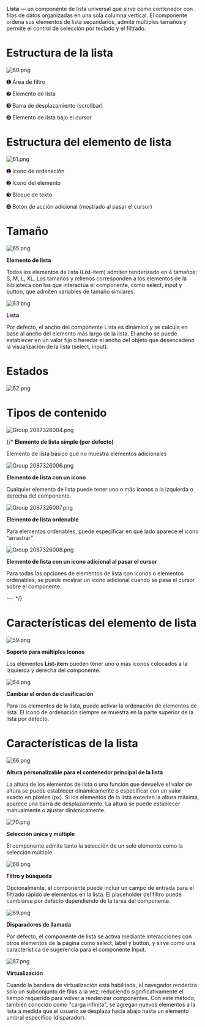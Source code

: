 **Lista** — un componente de lista universal que sirve como contenedor con filas de datos organizadas en una sola columna vertical. El componente ordena sus elementos de lista secundarios, admite múltiples tamaños y permite el control de selección por teclado y el filtrado.

# **Estructura de la lista**

![60.png](/static/images/design/List/60.png)

➊ Área de filtro

➋ Elemento de lista

➌ Barra de desplazamiento (scrollbar)

➍ Elemento de lista bajo el cursor

# **Estructura del elemento de lista**

![61.png](/static/images/design/List/61.png)

➊ Icono de ordenación

➋ Icono del elemento

➌ Bloque de texto

➍ Botón de acción adicional (mostrado al pasar el cursor)

# Tamaño

![65.png](/static/images/design/List/65.png)

**Elemento de lista**

Todos los elementos de lista (List-item) admiten renderizado en 4 tamaños: S, M, L, XL. Los tamaños y rellenos corresponden a los elementos de la biblioteca con los que interactúa el componente, como select, input y button, que admiten variables de tamaño similares.

![63.png](/static/images/design/List/63.png)

**Lista**

Por defecto, el ancho del componente Lista es dinámico y se calcula en base al ancho del elemento más largo de la lista. El ancho se puede establecer en un valor fijo o heredar el ancho del objeto que desencadenó la visualización de la lista (select, input).

# Estados

![62.png](/static/images/design/List/62.png)

# Tipos de **contenido**

![Group 2087326004.png](/static/images/design/List/Group_2087326004.png)

{/* **Elemento de lista simple (por defecto)**

Elemento de lista básico que no muestra elementos adicionales

![Group 2087326006.png](/static/images/design/List/Group_2087326006.png)

**Elemento de lista con un icono**

Cualquier elemento de lista puede tener uno o más iconos a la izquierda o derecha del componente.

![Group 2087326007.png](/static/images/design/List/Group_2087326007.png)

**Elemento de lista ordenable**

Para elementos ordenables, puede especificar en qué lado aparece el icono "arrastrar"

![Group 2087326008.png](/static/images/design/List/Group_2087326008.png)

**Elemento de lista con un icono adicional al pasar el cursor**

Para todas las opciones de elementos de lista con iconos o elementos ordenables, se puede mostrar un icono adicional cuando se pasa el cursor sobre el componente.

--- */}

# Características del elemento de lista

![59.png](/static/images/design/List/59.png)

**Soporte para múltiples iconos**

Los elementos **List-item** pueden tener uno o más iconos colocados a la izquierda y derecha del componente.

![64.png](/static/images/design/List/64.png)

**Cambiar el orden de clasificación**

Para los elementos de la lista, puede activar la ordenación de elementos de lista. El icono de ordenación siempre se muestra en la parte superior de la lista por defecto.

# Características de la lista

![66.png](/static/images/design/List/66.png)

**Altura personalizable para el contenedor principal de la lista**

La altura de los elementos de lista o una función que devuelve el valor de altura se puede establecer dinámicamente o especificar con un valor exacto en píxeles (px). Si los elementos de la lista exceden la altura máxima, aparece una barra de desplazamiento. La altura se puede establecer manualmente o ajustar dinámicamente.

![70.png](/static/images/design/List/70.png)

**Selección única y múltiple**

El componente admite tanto la selección de un solo elemento como la selección múltiple.

![68.png](/static/images/design/List/68.png)

**Filtro y búsqueda**

Opcionalmente, el componente puede incluir un campo de entrada para el filtrado rápido de elementos en la lista. El placeholder del filtro puede cambiarse por defecto dependiendo de la tarea del componente.

![69.png](/static/images/design/List/69.png)

**Disparadores de llamada**

Por defecto, el componente de lista se activa mediante interacciones con otros elementos de la página como select, label y button, y sirve como una característica de sugerencia para el componente Input.

![67.png](/static/images/design/List/67.png)

**Virtualización**

Cuando la bandera de virtualización está habilitada, el navegador renderiza solo un subconjunto de filas a la vez, reduciendo significativamente el tiempo requerido para volver a renderizar componentes. Con este método, también conocido como "carga infinita", se agregan nuevos elementos a la lista a medida que el usuario se desplaza hacia abajo hasta un elemento umbral específico (disparador).
